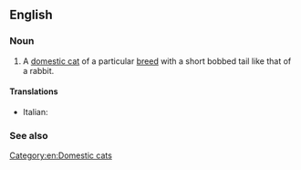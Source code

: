 ==English==

===Noun===
{{en-noun|head=[[Japanese]] [[bobtail|Bobtail]]}}

# A [[domestic cat]] of a particular [[breed]] with a short bobbed tail like that of a rabbit.

====Translations====
{{trans-top|a domestic cat breed}}
* Italian: {{t|it|gatto Japanese Bobtail}}
{{trans-mid}}
{{trans-bottom}}

===See also===
{{wikipedia|Japanese Bobtail (cat)}}
{{commonscat|Japanese Bobtail cats}}

[[Category:en:Domestic cats]]